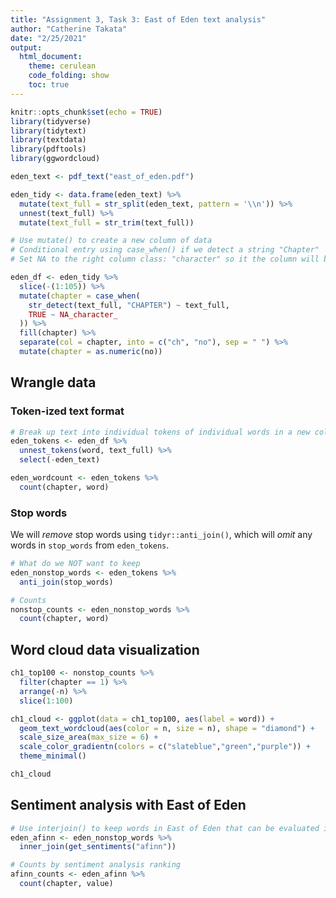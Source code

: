 ```yaml
---
title: "Assignment 3, Task 3: East of Eden text analysis"
author: "Catherine Takata"
date: "2/25/2021"
output: 
  html_document:
    theme: cerulean
    code_folding: show
    toc: true
---
```


```r
knitr::opts_chunk$set(echo = TRUE)
library(tidyverse)
library(tidytext)
library(textdata)
library(pdftools)
library(ggwordcloud)
```

```r
eden_text <- pdf_text("east_of_eden.pdf")
```

```r
eden_tidy <- data.frame(eden_text) %>% 
  mutate(text_full = str_split(eden_text, pattern = '\\n')) %>% 
  unnest(text_full) %>% 
  mutate(text_full = str_trim(text_full)) 
```

```r
# Use mutate() to create a new column of data
# Conditional entry using case_when() if we detect a string "Chapter"
# Set NA to the right column class: "character" so it the column will be populated if CHAPTER is not detected 

eden_df <- eden_tidy %>% 
  slice(-(1:105)) %>% 
  mutate(chapter = case_when(
    str_detect(text_full, "CHAPTER") ~ text_full,
    TRUE ~ NA_character_
  )) %>% 
  fill(chapter) %>% 
  separate(col = chapter, into = c("ch", "no"), sep = " ") %>% 
  mutate(chapter = as.numeric(no))
```

## Wrangle data

### Token-ized text format 

```r
# Break up text into individual tokens of individual words in a new column 
eden_tokens <- eden_df %>% 
  unnest_tokens(word, text_full) %>% 
  select(-eden_text)

eden_wordcount <- eden_tokens %>% 
  count(chapter, word)
```

### Stop words 
We will *remove* stop words using `tidyr::anti_join()`, which will *omit* any words in `stop_words` from `eden_tokens`.

```r
# What do we NOT want to keep 
eden_nonstop_words <- eden_tokens %>% 
  anti_join(stop_words)

# Counts 
nonstop_counts <- eden_nonstop_words %>% 
  count(chapter, word)
```

## Word cloud data visualization

```r
ch1_top100 <- nonstop_counts %>% 
  filter(chapter == 1) %>% 
  arrange(-n) %>% 
  slice(1:100)

ch1_cloud <- ggplot(data = ch1_top100, aes(label = word)) +
  geom_text_wordcloud(aes(color = n, size = n), shape = "diamond") +
  scale_size_area(max_size = 6) +
  scale_color_gradientn(colors = c("slateblue","green","purple")) +
  theme_minimal()

ch1_cloud
```


## Sentiment analysis with East of Eden

```r
# Use interjoin() to keep words in East of Eden that can be evaluated in the 'afinn' lexicon 
eden_afinn <- eden_nonstop_words %>% 
  inner_join(get_sentiments("afinn"))

# Counts by sentiment analysis ranking 
afinn_counts <- eden_afinn %>% 
  count(chapter, value)
```
















